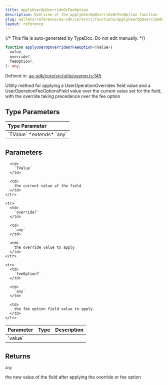```yaml
---
title: applyUserOpOverrideOrFeeOption
description: Overview of the applyUserOpOverrideOrFeeOption function
slug: wallets/reference/aa-sdk/core/src/functions/applyUserOpOverrideOrFeeOption
layout: reference
---
```


{/* This file is auto-generated by TypeDoc. Do not edit manually. */}

```ts
function applyUserOpOverrideOrFeeOption<TValue>(
  value,
  override?,
  feeOption?,
): any;
```

Defined in: [aa-sdk/core/src/utils/userop.ts:145](https://github.com/alchemyplatform/aa-sdk/blob/08ef11b1fc98663df6a97fa93722c7f14b33f1cc/aa-sdk/core/src/utils/userop.ts#L145)

Utility method for applying a UserOperationOverrides field value and
a UserOperationFeeOptionsField value over the current value set for the field,
with the override taking precedence over the fee option

## Type Parameters

<table>
  <thead>
    <tr>
      <th align="left">Type Parameter</th>
    </tr>
  </thead>

  <tbody>
    <tr>
      <td>
        `TValue` *extends* `any`
      </td>
    </tr>
  </tbody>
</table>

## Parameters

<table>
  <thead>
    <tr>
      <th align="left">Parameter</th>
      <th align="left">Type</th>
      <th align="left">Description</th>
    </tr>
  </thead>

  <tbody>
    <tr>
      <td>
        `value`
      </td>

      <td>
        `TValue`
      </td>

      <td>
        the current value of the field
      </td>
    </tr>

    <tr>
      <td>
        `override?`
      </td>

      <td>
        `any`
      </td>

      <td>
        the override value to apply
      </td>
    </tr>

    <tr>
      <td>
        `feeOption?`
      </td>

      <td>
        `any`
      </td>

      <td>
        the fee option field value to apply
      </td>
    </tr>

  </tbody>
</table>

## Returns

`any`

the new value of the field after applying the override or fee option
